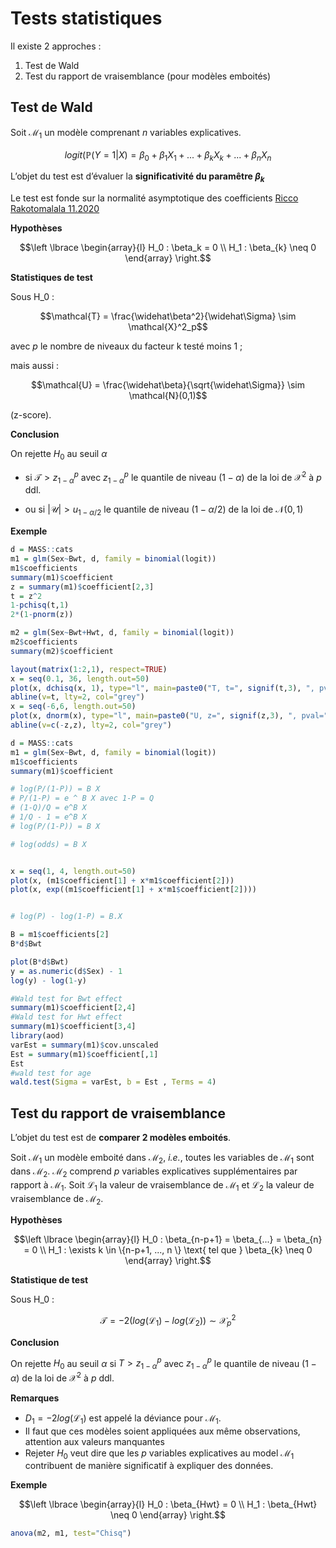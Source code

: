 # Tests statistiques

Il existe 2 approches :

1. Test de Wald
2. Test du rapport de vraisemblance (pour modèles emboités)


[//]: # Test du score (peu utilisé, pas vu ici)



## Test de Wald 



Soit $\mathcal{M}_1$ un modèle comprenant $n$ variables explicatives.

$$logit(\mathbb{P}(Y=1|X) = \beta_0 + \beta_1 X_1 + ... + \beta_k X_k + ... + \beta_n X_n$$

L’objet du test est d’évaluer la  **significativité du paramêtre $\beta_k$**

Le test est fonde sur la normalité asymptotique des coefficients [Ricco Rakotomalala 11.2020](http://eric.univ-lyon2.fr/~ricco/cours/slides/regression_logistique.pdf)

**Hypothèses**

$$\left  \lbrace
\begin{array}{l}
H_0 : \beta_k = 0 \\
H_1 : \beta_{k} \neq 0 
\end{array}
\right.$$

**Statistiques de test**

Sous H_0 : 
 
$$\mathcal{T} = \frac{\widehat\beta^2}{\widehat\Sigma} \sim \mathcal{X}^2_p$$


avec $p$ le nombre de niveaux du facteur k testé moins 1 ; 

mais aussi :

$$\mathcal{U} = \frac{\widehat\beta}{\sqrt{\widehat\Sigma}} \sim \mathcal{N}(0,1)$$

(z-score).


**Conclusion**



On rejette $H_0$ au seuil $\alpha$ 

  - si $\mathcal{T}>z^p_{1-\alpha}$ avec $z^p_{1-\alpha}$ le quantile de niveau $(1-\alpha)$ de la loi de $\mathcal{X}^2$ à $p$ ddl.

  - ou si $| \mathcal{U} | > u_{1-\alpha/2}$ le quantile de niveau $(1-\alpha/2)$ de la loi de $\mathcal{N}(0,1)$  


  
**Exemple**


```r
d = MASS::cats
m1 = glm(Sex~Bwt, d, family = binomial(logit))
m1$coefficients
summary(m1)$coefficient
z = summary(m1)$coefficient[2,3]
t = z^2
1-pchisq(t,1)
2*(1-pnorm(z))

m2 = glm(Sex~Bwt+Hwt, d, family = binomial(logit))
m2$coefficients
summary(m2)$coefficient
```

```r
layout(matrix(1:2,1), respect=TRUE)
x = seq(0.1, 36, length.out=50)
plot(x, dchisq(x, 1), type="l", main=paste0("T, t=", signif(t,3), ", pval=", signif(1-pchisq(t,1),3)))
abline(v=t, lty=2, col="grey")
x = seq(-6,6, length.out=50)
plot(x, dnorm(x), type="l", main=paste0("U, z=", signif(z,3), ", pval=", signif(2*(1-pnorm(z)),3)))
abline(v=c(-z,z), lty=2, col="grey")
```

```r
d = MASS::cats
m1 = glm(Sex~Bwt, d, family = binomial(logit))
m1$coefficients
summary(m1)$coefficient

# log(P/(1-P)) = B X
# P/(1-P) = e ^ B X avec 1-P = Q
# (1-Q)/Q = e^B X
# 1/Q - 1 = e^B X
# log(P/(1-P)) = B X

# log(odds) = B X


x = seq(1, 4, length.out=50)
plot(x, (m1$coefficient[1] + x*m1$coefficient[2]))
plot(x, exp((m1$coefficient[1] + x*m1$coefficient[2])))


# log(P) - log(1-P) = B.X

B = m1$coefficients[2]
B*d$Bwt

plot(B*d$Bwt)
y = as.numeric(d$Sex) - 1
log(y) - log(1-y)

#Wald test for Bwt effect
summary(m1)$coefficient[2,4]
#Wald test for Hwt effect
summary(m1)$coefficient[3,4]
library(aod)
varEst = summary(m1)$cov.unscaled
Est = summary(m1)$coefficient[,1]
Est
#wald test for age
wald.test(Sigma = varEst, b = Est , Terms = 4)
```



















## Test du rapport de vraisemblance

L’objet du test est de **comparer 2 modèles emboités**.

Soit $\mathcal{M}_1$ un modèle emboité dans $\mathcal{M}_2$, *i.e.*, toutes les variables de $\mathcal{M}_1$ sont dans $\mathcal{M}_2$.
$\mathcal{M}_2$ comprend $p$ variables explicatives supplémentaires par rapport à $\mathcal{M}_1$. 
Soit $\mathcal{L}_1$ la valeur de vraisemblance de $\mathcal{M}_1$ et $\mathcal{L}_2$ la valeur de vraisemblance de $\mathcal{M}_2$. 

**Hypothèses**

$$\left  \lbrace
\begin{array}{l}
H_0 : \beta_{n-p+1} = \beta_{...} = \beta_{n} = 0 \\
H_1 : \exists k \in \{n-p+1, ..., n \} \text{ tel que } \beta_{k} \neq 0 
\end{array}
\right.$$

**Statistique de test**

Sous H_0 : 

$$\mathcal{T} = -2(log(\mathcal{L}_1) - log(\mathcal{L}_2)) \sim \mathcal{X}^2_p$$

**Conclusion**

On rejette $H_0$ au seuil $\alpha$ si $T>z^p_{1-\alpha}$ avec $z^p_{1-\alpha}$ le quantile de niveau $(1-\alpha)$ de la loi de $\mathcal{X}^2$ à $p$ ddl.



**Remarques**

  - $D_1= - 2 log(\mathcal{L}_1)$ est appelé la déviance pour $\mathcal{M}_1$.
  - Il faut que ces modèles soient appliquées aux même observations, attention aux valeurs manquantes
  - Rejeter $H_0$ veut dire que les $p$ variables explicatives au model $\mathcal{M}_1$ contribuent de manière significatif à expliquer des données.
  
**Exemple**

$$\left  \lbrace
\begin{array}{l}
H_0 : \beta_{Hwt} = 0 \\
H_1 : \beta_{Hwt} \neq 0 
\end{array}
\right.$$

```r
anova(m2, m1, test="Chisq")
```







